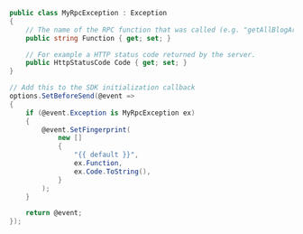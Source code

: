 ```csharp
public class MyRpcException : Exception
{
    // The name of the RPC function that was called (e.g. "getAllBlogArticles")
    public string Function { get; set; }

    // For example a HTTP status code returned by the server.
    public HttpStatusCode Code { get; set; }
}

// Add this to the SDK initialization callback
options.SetBeforeSend(@event =>
{
    if (@event.Exception is MyRpcException ex)
    {
        @event.SetFingerprint(
            new []
            {
                "{{ default }}",
                ex.Function,
                ex.Code.ToString(),
            }
        );
    }

    return @event;
});
```
